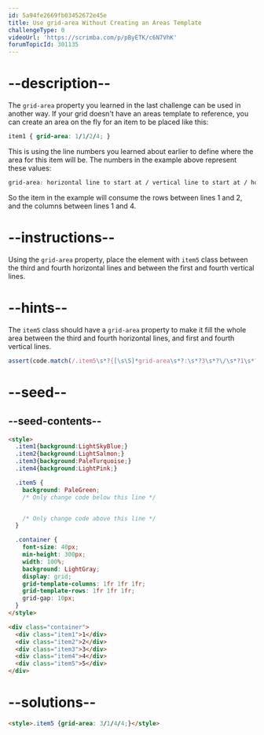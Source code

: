 ```yaml
---
id: 5a94fe2669fb03452672e45e
title: Use grid-area Without Creating an Areas Template
challengeType: 0
videoUrl: 'https://scrimba.com/p/pByETK/c6N7VhK'
forumTopicId: 301135
---
```


# --description--

The `grid-area` property you learned in the last challenge can be used in another way. If your grid doesn't have an areas template to reference, you can create an area on the fly for an item to be placed like this:

```css
item1 { grid-area: 1/1/2/4; }
```

This is using the line numbers you learned about earlier to define where the area for this item will be. The numbers in the example above represent these values:

```css
grid-area: horizontal line to start at / vertical line to start at / horizontal line to end at / vertical line to end at;
```

So the item in the example will consume the rows between lines 1 and 2, and the columns between lines 1 and 4.

# --instructions--

Using the `grid-area` property, place the element with `item5` class between the third and fourth horizontal lines and between the first and fourth vertical lines.

# --hints--

The `item5` class should have a `grid-area` property to make it fill the whole area between the third and fourth horizontal lines, and first and fourth vertical lines.

```js
assert(code.match(/.item5\s*?{[\s\S]*grid-area\s*?:\s*?3\s*?\/\s*?1\s*?\/\s*?4\s*?\/\s*?4\s*?;[\s\S]*}/gi));
```

# --seed--

## --seed-contents--

```html
<style>
  .item1{background:LightSkyBlue;}
  .item2{background:LightSalmon;}
  .item3{background:PaleTurquoise;}
  .item4{background:LightPink;}

  .item5 {
    background: PaleGreen;
    /* Only change code below this line */


    /* Only change code above this line */
  }

  .container {
    font-size: 40px;
    min-height: 300px;
    width: 100%;
    background: LightGray;
    display: grid;
    grid-template-columns: 1fr 1fr 1fr;
    grid-template-rows: 1fr 1fr 1fr;
    grid-gap: 10px;
  }
</style>

<div class="container">
  <div class="item1">1</div>
  <div class="item2">2</div>
  <div class="item3">3</div>
  <div class="item4">4</div>
  <div class="item5">5</div>
</div>
```

# --solutions--

```html
<style>.item5 {grid-area: 3/1/4/4;}</style>
```
